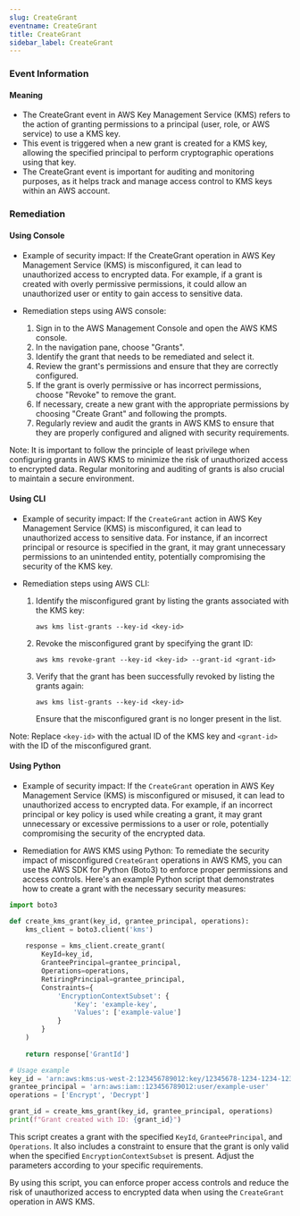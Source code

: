 ```yaml
--- 
slug: CreateGrant
eventname: CreateGrant
title: CreateGrant
sidebar_label: CreateGrant
---
```

                       
### Event Information

#### Meaning

- The CreateGrant event in AWS Key Management Service (KMS) refers to the action of granting permissions to a principal (user, role, or AWS service) to use a KMS key.
- This event is triggered when a new grant is created for a KMS key, allowing the specified principal to perform cryptographic operations using that key.
- The CreateGrant event is important for auditing and monitoring purposes, as it helps track and manage access control to KMS keys within an AWS account.

### Remediation

#### Using Console

- Example of security impact: If the CreateGrant operation in AWS Key Management Service (KMS) is misconfigured, it can lead to unauthorized access to encrypted data. For example, if a grant is created with overly permissive permissions, it could allow an unauthorized user or entity to gain access to sensitive data.

- Remediation steps using AWS console:
  1. Sign in to the AWS Management Console and open the AWS KMS console.
  2. In the navigation pane, choose "Grants".
  3. Identify the grant that needs to be remediated and select it.
  4. Review the grant's permissions and ensure that they are correctly configured.
  5. If the grant is overly permissive or has incorrect permissions, choose "Revoke" to remove the grant.
  6. If necessary, create a new grant with the appropriate permissions by choosing "Create Grant" and following the prompts.
  7. Regularly review and audit the grants in AWS KMS to ensure that they are properly configured and aligned with security requirements.

Note: It is important to follow the principle of least privilege when configuring grants in AWS KMS to minimize the risk of unauthorized access to encrypted data. Regular monitoring and auditing of grants is also crucial to maintain a secure environment.

#### Using CLI

- Example of security impact: If the `CreateGrant` action in AWS Key Management Service (KMS) is misconfigured, it can lead to unauthorized access to sensitive data. For instance, if an incorrect principal or resource is specified in the grant, it may grant unnecessary permissions to an unintended entity, potentially compromising the security of the KMS key.

- Remediation steps using AWS CLI:
  1. Identify the misconfigured grant by listing the grants associated with the KMS key:
     ```
     aws kms list-grants --key-id <key-id>
     ```
  2. Revoke the misconfigured grant by specifying the grant ID:
     ```
     aws kms revoke-grant --key-id <key-id> --grant-id <grant-id>
     ```
  3. Verify that the grant has been successfully revoked by listing the grants again:
     ```
     aws kms list-grants --key-id <key-id>
     ```
     Ensure that the misconfigured grant is no longer present in the list.

Note: Replace `<key-id>` with the actual ID of the KMS key and `<grant-id>` with the ID of the misconfigured grant.

#### Using Python

- Example of security impact: If the `CreateGrant` operation in AWS Key Management Service (KMS) is misconfigured or misused, it can lead to unauthorized access to encrypted data. For example, if an incorrect principal or key policy is used while creating a grant, it may grant unnecessary or excessive permissions to a user or role, potentially compromising the security of the encrypted data.

- Remediation for AWS KMS using Python:
To remediate the security impact of misconfigured `CreateGrant` operations in AWS KMS, you can use the AWS SDK for Python (Boto3) to enforce proper permissions and access controls. Here's an example Python script that demonstrates how to create a grant with the necessary security measures:

```python
import boto3

def create_kms_grant(key_id, grantee_principal, operations):
    kms_client = boto3.client('kms')
    
    response = kms_client.create_grant(
        KeyId=key_id,
        GranteePrincipal=grantee_principal,
        Operations=operations,
        RetiringPrincipal=grantee_principal,
        Constraints={
            'EncryptionContextSubset': {
                'Key': 'example-key',
                'Values': ['example-value']
            }
        }
    )
    
    return response['GrantId']

# Usage example
key_id = 'arn:aws:kms:us-west-2:123456789012:key/12345678-1234-1234-1234-123456789012'
grantee_principal = 'arn:aws:iam::123456789012:user/example-user'
operations = ['Encrypt', 'Decrypt']

grant_id = create_kms_grant(key_id, grantee_principal, operations)
print(f"Grant created with ID: {grant_id}")
```

This script creates a grant with the specified `KeyId`, `GranteePrincipal`, and `Operations`. It also includes a constraint to ensure that the grant is only valid when the specified `EncryptionContextSubset` is present. Adjust the parameters according to your specific requirements.

By using this script, you can enforce proper access controls and reduce the risk of unauthorized access to encrypted data when using the `CreateGrant` operation in AWS KMS.


 